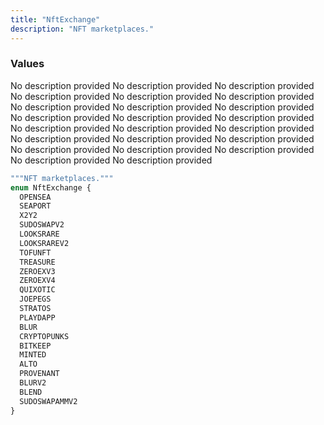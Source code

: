 ```yaml
---
title: "NftExchange"
description: "NFT marketplaces."
---
```


### Values

<ResponseField name="OPENSEA" type="enum">
  No description provided
</ResponseField>

<ResponseField name="SEAPORT" type="enum">
  No description provided
</ResponseField>

<ResponseField name="X2Y2" type="enum">
  No description provided
</ResponseField>

<ResponseField name="SUDOSWAPV2" type="enum">
  No description provided
</ResponseField>

<ResponseField name="LOOKSRARE" type="enum">
  No description provided
</ResponseField>

<ResponseField name="LOOKSRAREV2" type="enum">
  No description provided
</ResponseField>

<ResponseField name="TOFUNFT" type="enum">
  No description provided
</ResponseField>

<ResponseField name="TREASURE" type="enum">
  No description provided
</ResponseField>

<ResponseField name="ZEROEXV3" type="enum">
  No description provided
</ResponseField>

<ResponseField name="ZEROEXV4" type="enum">
  No description provided
</ResponseField>

<ResponseField name="QUIXOTIC" type="enum">
  No description provided
</ResponseField>

<ResponseField name="JOEPEGS" type="enum">
  No description provided
</ResponseField>

<ResponseField name="STRATOS" type="enum">
  No description provided
</ResponseField>

<ResponseField name="PLAYDAPP" type="enum">
  No description provided
</ResponseField>

<ResponseField name="BLUR" type="enum">
  No description provided
</ResponseField>

<ResponseField name="CRYPTOPUNKS" type="enum">
  No description provided
</ResponseField>

<ResponseField name="BITKEEP" type="enum">
  No description provided
</ResponseField>

<ResponseField name="MINTED" type="enum">
  No description provided
</ResponseField>

<ResponseField name="ALTO" type="enum">
  No description provided
</ResponseField>

<ResponseField name="PROVENANT" type="enum">
  No description provided
</ResponseField>

<ResponseField name="BLURV2" type="enum">
  No description provided
</ResponseField>

<ResponseField name="BLEND" type="enum">
  No description provided
</ResponseField>

<ResponseField name="SUDOSWAPAMMV2" type="enum">
  No description provided
</ResponseField>


```graphql NftExchange
"""NFT marketplaces."""
enum NftExchange {
  OPENSEA
  SEAPORT
  X2Y2
  SUDOSWAPV2
  LOOKSRARE
  LOOKSRAREV2
  TOFUNFT
  TREASURE
  ZEROEXV3
  ZEROEXV4
  QUIXOTIC
  JOEPEGS
  STRATOS
  PLAYDAPP
  BLUR
  CRYPTOPUNKS
  BITKEEP
  MINTED
  ALTO
  PROVENANT
  BLURV2
  BLEND
  SUDOSWAPAMMV2
}
```
